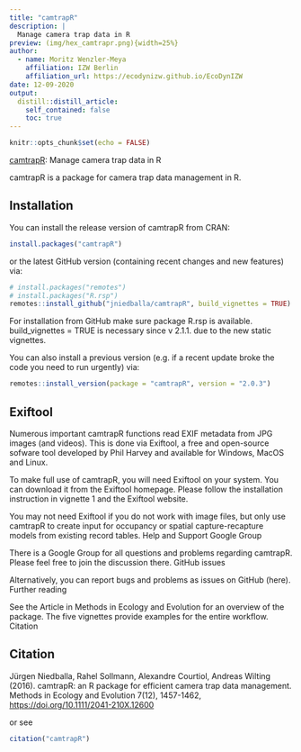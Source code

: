 ```yaml
---
title: "camtrapR"
description: |
  Manage camera trap data in R
preview: (img/hex_camtrapr.png){width=25%}
author:
  - name: Moritz Wenzler-Meya
    affiliation: IZW Berlin
    affiliation_url: https://ecodynizw.github.io/EcoDynIZW
date: 12-09-2020
output:
  distill::distill_article:
    self_contained: false
    toc: true
---
```


```r
knitr::opts_chunk$set(echo = FALSE)
```

[camtrapR](https://github.com/jniedballa/camtrapR): Manage camera trap data in R

camtrapR is a package for camera trap data management in R.

## Installation

You can install the release version of camtrapR from CRAN:

```r
install.packages("camtrapR")
```

or the latest GitHub version (containing recent changes and new features) via:

```r
# install.packages("remotes")
# install.packages("R.rsp")
remotes::install_github("jniedballa/camtrapR", build_vignettes = TRUE)
```

For installation from GitHub make sure package R.rsp is available. build_vignettes = TRUE is necessary since v 2.1.1. due to the new static vignettes.

You can also install a previous version (e.g. if a recent update broke the code you need to run urgently) via:

```r
remotes::install_version(package = "camtrapR", version = "2.0.3")
```

## Exiftool

Numerous important camtrapR functions read EXIF metadata from JPG images (and videos). This is done via Exiftool, a free and open-source sofware tool developed by Phil Harvey and available for Windows, MacOS and Linux.

To make full use of camtrapR, you will need Exiftool on your system. You can download it from the Exiftool homepage. Please follow the installation instruction in vignette 1 and the Exiftool website.

You may not need Exiftool if you do not work with image files, but only use camtrapR to create input for occupancy or spatial capture-recapture models from existing record tables.
Help and Support
Google Group

There is a Google Group for all questions and problems regarding camtrapR. Please feel free to join the discussion there.
GitHub issues

Alternatively, you can report bugs and problems as issues on GitHub (here).
Further reading

See the Article in Methods in Ecology and Evolution for an overview of the package. The five vignettes provide examples for the entire workflow.
Citation

## Citation

Jürgen Niedballa, Rahel Sollmann, Alexandre Courtiol, Andreas Wilting (2016). camtrapR: an R package for efficient camera trap data management. Methods in Ecology and Evolution 7(12), 1457-1462, [https://doi.org/10.1111/2041-210X.12600](https://besjournals.onlinelibrary.wiley.com/doi/full/10.1111/2041-210X.12600) 

or see 

```r
citation("camtrapR")
```


